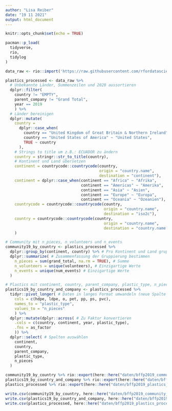 ```yaml
---
author: "Lisa Reiber"
date: "19 11 2021"
output: html_document
---
```


```r
knitr::opts_chunk$set(echo = TRUE)

pacman::p_load(
  tidyverse,
  rio,
  tidylog
)
```

```r
data_raw <- rio::import('https://raw.githubusercontent.com/rfordatascience/tidytuesday/master/data/2021/2021-01-26/plastics.csv')
```

```r
plastics_processed <- data_raw %>%
  # Unbekannte Länder, Summenzeilen und 2020 aussortieren
  dplyr::filter(
    country != "EMPTY",
    parent_company != "Grand Total",
    year == 2019
    ) %>%
  # Länder bereinigen
  dplyr::mutate(
    country =
      dplyr::case_when(
        country == "United Kingdom of Great Britain & Northern Ireland" ~ "United Kingdom",
        country == "United States of America" ~ "United States",
        TRUE ~ country
      ),
    # Strings to title um z.B.: ECUADOR zu ändern
    country = stringr::str_to_title(country),
    # Kontinent und Land übersetzen
    continent = countrycode::countrycode(country,
                                         origin = "country.name",
                                         destination = "continent"),
    continent = dplyr::case_when(continent == "Africa" ~ "Afrika",
                                 continent == "Americas" ~ "Amerika",
                                 continent == "Asia" ~ "Asien",
                                 continent == "Europe" ~ "Europa",
                                 continent == "Oceania" ~ "Ozeanien"),
    countrycode = countrycode::countrycode(country,
                                           origin = "country.name",
                                           destination = "iso2c"),
    country = countrycode::countrycode(country,
                                           origin = "country.name",
                                           destination = "country.name.de")
    ) 
```

```r
# Community mit n_pieces, n_volunteers und n_events
community19_by_country <- plastics_processed %>% 
  dplyr::group_by(continent, country) %>% # Pro Kontinent und Land gruppieren
  dplyr::summarize( # Zusammenfassung der Gruppierung bestimmen
    n_pieces = sum(grand_total, na.rm = TRUE), # Summe
    n_volunteers = unique(volunteers), # Einzigartige Werte
    n_events = unique(num_events) # Einzigartige Werte
  )

# Plastics mit continent, country, parent_company, plastic_type, n_pieces
plastics19_by_country_and_company <- plastics_processed %>%
  tidyr::pivot_longer( # Daten in langes Format umwandeln (neue Spalte zu Plastiktypen)
    cols = c(hdpe, ldpe, o, pet, pp, ps, pvc),
    names_to = "plastic_type",
    values_to = "n_pieces"
    ) %>%
  dplyr::mutate(dplyr::across( # Zu Faktor konvertieren
    .cols = c(country, continent, year, plastic_type),
    .fns = as_factor
    )) %>%
  dplyr::select( # Spalten auswählen
    continent,
    country,
    parent_company,
    plastic_type,
    n_pieces
  )
```

```r
community19_by_country %>% rio::export(here::here("daten/bffp2019_community_by_country.rds"))
plastics19_by_country_and_company %>% rio::export(here::here("daten/bffp2019_audit_by_country_and_company.rds"))
plastics_processed %>% rio::export(here::here("daten/bffp2019_plastics_processed.rds"))
```


```r
write.csv(community19_by_country, here::here("daten/bffp2019_community_by_country.csv"), row.names = FALSE)
write.csv(plastics19_by_country_and_company, here::here("daten/bffp2019_audit_by_country_and_company.csv"), row.names = FALSE)
write.csv(plastics_processed, here::here("daten/bffp2019_plastics_processed.csv"), row.names = FALSE)
```


